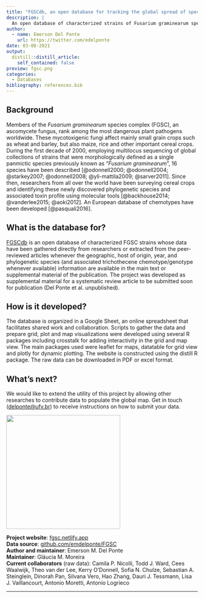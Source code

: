 ```yaml
---
title: "FGSCdb, an open database for tracking the global spread of species and chemotypes"
description: |
  An open database of characterized strains of Fusarium graminearum species complex species whose data have been gathered directly from researchers or extracted from the peer-reviewed articles whenever the geographic, host of origin, year, and phylogenetic species and chemotypes.
author:
  - name: Emerson Del Ponte
    url: https://twitter.com/edelponte
date: 03-08-2021
output:
  distill::distill_article:
    self_contained: false
preview: fgsc.png
categories: 
  - Databases
bibliography: references.bib
---
```


## Background

Members of the *Fusarium graminearum* species complex (FGSC), an ascomycete fungus, rank among the most dangerous plant pathogens worldwide. These mycotoxigenic fungi affect mainly small grain crops such as wheat and barley, but also maize, rice and other important cereal crops. During the first decade of 2000, employing multilocus sequencing of global collections of strains that were morphologically defined as a single panmictic species previously known as "*Fusarium graminearum*", 16 species have been described [@odonnell2000; @odonnell2004; @starkey2007; @odonnell2008; @yli-mattila2009; @sarver2011]. Since then, researchers from all over the world have been surveying cereal crops and identifying these newly discovered phylogenetic species and associated toxin profile using molecular tools [@backhouse2014; @vanderlee2015; @aoki2012]. An European database of chemotypes have been developed [@pasquali2016].

## What is the database for?

[FGSCdb](https://fgsc.netlify.app/) is an open database of characterized FGSC strains whose data have been gathered directly from researchers or extracted from the peer-reviewed articles whenever the geographic, host of origin, year, and phylogenetic species (and associated trichothecene chemotype/genotype whenever available) information are available in the main text or supplemental material of the publication. The project was developed as supplemental material for a systematic review article to be submitted soon for publication (Del Ponte et al. unpublished).

## How is it developed?

The database is organized in a Google Sheet, an online spreadsheet that facilitates shared work and collaboration. Scripts to gather the data and prepare grid, plot and map visualizations were developed using several R packages including crosstalk for adding interactivity in the grid and map view. The main packages used were leaflet for maps, datatable for grid view and plotly for dynamic plotting. The website is constructed using the distill R package. The raw data can be downloaded in PDF or excel format.

## What's next?

We would like to extend the utility of this project by allowing other researches to contribute data to populate the global map. Get in touch ([delponte\@ufv.br](mailto:delponte@ufv.br){.email}) to receive instructions on how to submit your data.

![](fgsc.png){width="300"}

**Project website**: [fgsc.netlify.app](http://fgsc.netlify.app)\
**Data source**: [github.com/emdelponte/FGSC](https://github.com/emdelponte/FGSC)\
**Author and maintainer**: Emerson M. Del Ponte\
**Maintainer**: Gláucia M. Moreira\
**Current collaborators** (raw data): Camila P. Nicolli, Todd J. Ward, Cees Waalwijk, Theo van der Lee, Kerry O'Donnell, Sofia N. Chulze, Sebastian A. Steinglein, Dinorah Pan, Silvana Vero, Hao Zhang, Dauri J. Tessmann, Lisa J. Vaillancourt, Antonio Moretti, Antonio Logrieco

------------------------------------------------------------------------
